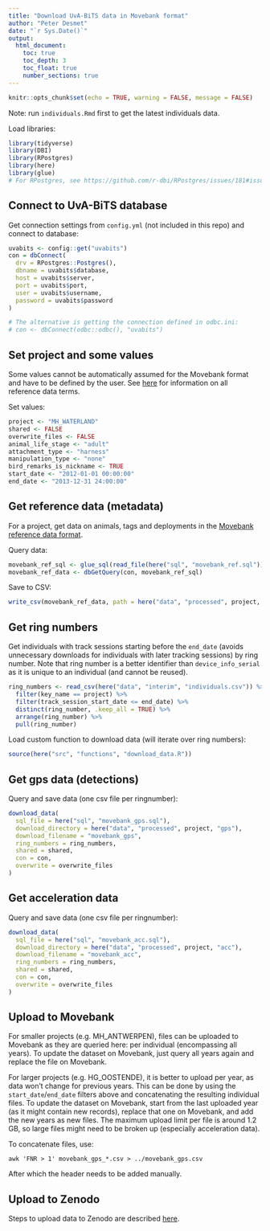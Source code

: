 ```yaml
---
title: "Download UvA-BiTS data in Movebank format"
author: "Peter Desmet"
date: "`r Sys.Date()`"
output:
  html_document:
    toc: true
    toc_depth: 3
    toc_float: true
    number_sections: true
---
```


```r
knitr::opts_chunk$set(echo = TRUE, warning = FALSE, message = FALSE)
```

Note: run `individuals.Rmd` first to get the latest individuals data.

Load libraries:

```r
library(tidyverse)
library(DBI)
library(RPostgres)
library(here)
library(glue)
# For RPostgres, see https://github.com/r-dbi/RPostgres/issues/181#issuecomment-438700465
```

## Connect to UvA-BiTS database

Get connection settings from `config.yml` (not included in this repo) and connect to database:

```r
uvabits <- config::get("uvabits")
con = dbConnect(
  drv = RPostgres::Postgres(),
  dbname = uvabits$database,
  host = uvabits$server,
  port = uvabits$port,
  user = uvabits$username,
  password = uvabits$password
)

# The alternative is getting the connection defined in odbc.ini:
# con <- dbConnect(odbc::odbc(), "uvabits")
```

## Set project and some values

Some values cannot be automatically assumed for the Movebank format and have to be defined by the user. See [here](https://www.movebank.org/node/2381#metadata) for information on all reference data terms.

Set values:

```r
project <- "MH_WATERLAND"
shared <- FALSE
overwrite_files <- FALSE
animal_life_stage <- "adult"
attachment_type <- "harness"
manipulation_type <- "none"
bird_remarks_is_nickname <- TRUE
start_date <- "2012-01-01 00:00:00"
end_date <- "2013-12-31 24:00:00"
```

## Get reference data (metadata)

For a project, get data on animals, tags and deployments in the [Movebank reference data format](https://www.movebank.org/node/27).

Query data:

```r
movebank_ref_sql <- glue_sql(read_file(here("sql", "movebank_ref.sql")), .con = con)
movebank_ref_data <- dbGetQuery(con, movebank_ref_sql)
```

Save to CSV:

```r
write_csv(movebank_ref_data, path = here("data", "processed", project, "movebank_ref_data.csv"), na = "")
```

## Get ring numbers

Get individuals with track sessions starting before the `end_date` (avoids unnecessary downloads for individuals with later tracking sessions) by ring number. Note that ring number is a better identifier than `device_info_serial` as it is unique to an individual (and cannot be reused).

```r
ring_numbers <- read_csv(here("data", "interim", "individuals.csv")) %>%
  filter(key_name == project) %>%
  filter(track_session_start_date <= end_date) %>%
  distinct(ring_number, .keep_all = TRUE) %>%
  arrange(ring_number) %>%
  pull(ring_number)
```

Load custom function to download data (will iterate over ring numbers):

```r
source(here("src", "functions", "download_data.R"))
```

## Get gps data (detections)

Query and save data (one csv file per ringnumber):

```r
download_data(
  sql_file = here("sql", "movebank_gps.sql"),
  download_directory = here("data", "processed", project, "gps"),
  download_filename = "movebank_gps",
  ring_numbers = ring_numbers,
  shared = shared,
  con = con,
  overwrite = overwrite_files
)
```

## Get acceleration data

Query and save data (one csv file per ringnumber):

```r
download_data(
  sql_file = here("sql", "movebank_acc.sql"),
  download_directory = here("data", "processed", project, "acc"),
  download_filename = "movebank_acc",
  ring_numbers = ring_numbers,
  shared = shared,
  con = con,
  overwrite = overwrite_files
)
```

## Upload to Movebank

For smaller projects (e.g. MH_ANTWERPEN), files can be uploaded to Movebank as they are queried here: per individual (encompassing all years). To update the dataset on Movebank, just query all years again and replace the file on Movebank.

For larger projects (e.g. HG_OOSTENDE), it is better to upload per year, as data won't change for previous years. This can be done by using the `start_date`/`end_date` filters above and concatenating the resulting individual files. To update the dataset on Movebank, start from the last uploaded year (as it might contain new records), replace that one on Movebank, and add the new years as new files. The maximum upload limit per file is around 1.2 GB, so large files might need to be broken up (especially acceleration data).

To concatenate files, use:

```
awk 'FNR > 1' movebank_gps_*.csv > ../movebank_gps.csv
```

After which the header needs to be added manually.

## Upload to Zenodo

Steps to upload data to Zenodo are described [here](https://github.com/inbo/bird-tracking/issues/131).
